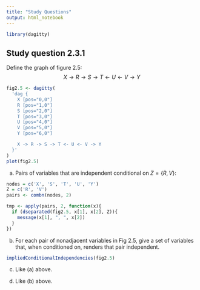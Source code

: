 ```yaml
---
title: "Study Questions"
output: html_notebook
---
```


```r
library(dagitty)
```


## Study question 2.3.1

Define the graph of figure 2.5:
$$
X \to R \to S \to T \gets U \gets V \to Y
$$
```r
fig2.5 <- dagitty(
  'dag {
    X [pos="0,0"]
    R [pos="1,0"]
    S [pos="2,0"]
    T [pos="3,0"]
    U [pos="4,0"]
    V [pos="5,0"]
    Y [pos="6,0"]

    X -> R -> S -> T <- U <- V -> Y
  }'
)
plot(fig2.5)
```

(a) Pairs of variables that are independent conditional on $Z = \{R, V\}$:
```r
nodes = c('X', 'S', 'T', 'U', 'Y')
Z = c('R', 'V')
pairs <- combn(nodes, 2)

tmp <- apply(pairs, 2, function(x){
  if (dseparated(fig2.5, x[1], x[2], Z)){
    message(x[1], ", ", x[2])
  }
})
```

(b) For each pair of nonadjacent variables in Fig 2.5, give a set of variables that, when conditioned on, renders that pair independent.
```r
impliedConditionalIndependencies(fig2.5)
```

(c) Like (a) above.

(d) Like (b) above.






